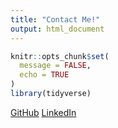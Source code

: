 ```yaml
---
title: "Contact Me!"
output: html_document
---
```


```r
knitr::opts_chunk$set(
  message = FALSE,
  echo = TRUE
)
library(tidyverse)
```

[GitHub](github.com/krhablutzel)
[LinkedIn](linkedin.com/in/kathleen-hablutzel/)
